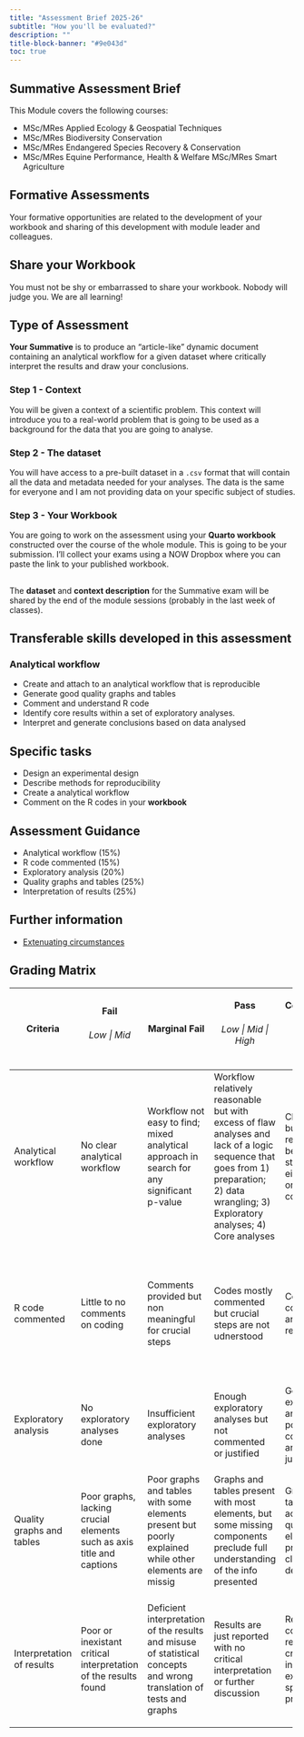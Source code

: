 ```yaml
---
title: "Assessment Brief 2025-26"
subtitle: "How you'll be evaluated?"
description: ""
title-block-banner: "#9e043d"
toc: true
---
```


## Summative Assessment Brief

This Module covers the following courses:

-   MSc/MRes Applied Ecology & Geospatial Techniques
-   MSc/MRes Biodiversity Conservation
-   MSc/MRes Endangered Species Recovery & Conservation
-   MSc/MRes Equine Performance, Health & Welfare MSc/MRes Smart Agriculture

## Formative Assessments

Your formative opportunities are related to the development of your workbook and sharing of this development with module leader and colleagues.

::: callout-note
## Share your Workbook

You must not be shy or embarrassed to share your workbook. Nobody will judge you. We are all learning!
:::

## Type of Assessment

**Your Summative** is to produce an "article-like" dynamic document containing an analytical workflow for a given dataset where critically interpret the results and draw your conclusions.

### Step 1 - Context

You will be given a context of a scientific problem. This context will introduce you to a real-world problem that is going to be used as a background for the data that you are going to analyse.

### Step 2 - The dataset

You will have access to a pre-built dataset in a `.csv` format that will contain all the data and metadata needed for your analyses. The data is the same for everyone and I am not providing data on your specific subject of studies.

### Step 3 - Your Workbook

You are going to work on the assessment using your **Quarto workbook** constructed over the course of the whole module. This is going to be your submission. I'll collect your exams using a NOW Dropbox where you can paste the link to your published workbook.

::: callout-note
## 
The **dataset** and **context description** for the Summative exam will be shared by the end of the module sessions (probably in the last week of classes).
:::


## Transferable skills developed in this assessment

### Analytical workflow

-   Create and attach to an analytical workflow that is reproducible
-   Generate good quality graphs and tables
-   Comment and understand R code
-   Identify core results within a set of exploratory analyses.
-   Interpret and generate conclusions based on data analysed

## Specific tasks

-   Design an experimental design
-   Describe methods for reproducibility
-   Create a analytical workflow
-   Comment on the R codes in your **workbook**

## Assessment Guidance

-   Analytical workflow (15%)
-   R code commented (15%)
-   Exploratory analysis (20%)
-   Quality graphs and tables (25%)
-   Interpretation of results (25%)

## Further information

-   [Extenuating circumstances](https://www.ntu.ac.uk/studenthub/my-course/student-handbook/consideration-personal-circumstances)

## Grading Matrix

+---------------------------+-----------------------------------------------------------------------+----------------------------------------------------------------------------------------------------------------------+------------------------------------------------------------------------------------------------------------------------------------------------------------------------------------------+--------------------------------------------------------------------------------------------------+-------------------------------------------------------------------------------------------------------------------------------------------+--------------------------------------------------------------------------------------------------------------------------------------+
| Criteria                  | Fail                                                                  | Marginal Fail                                                                                                        | Pass                                                                                                                                                                                     | Commendation                                                                                     | Distinction                                                                                                                               | Distinction                                                                                                                          |
|                           |                                                                       |                                                                                                                      |                                                                                                                                                                                          |                                                                                                  |                                                                                                                                           |                                                                                                                                      |
|                           | ###### Low \| Mid                                                     |                                                                                                                      | ###### Low \| Mid \| High                                                                                                                                                                | ###### Low \| Mid \| High                                                                        | ###### Low \| Mid \|High                                                                                                                  | ###### Exceptional                                                                                                                   |
+===========================+=======================================================================+======================================================================================================================+==========================================================================================================================================================================================+==================================================================================================+===========================================================================================================================================+======================================================================================================================================+
| Analytical workflow       | No clear analytical workflow                                          | Workflow not easy to find; mixed analytical approach in search for any significant p-value                           | Workflow relatively reasonable but with excess of flaw analyses and lack of a logic sequence that goes from 1) preparation; 2) data wrangling; 3) Exploratory analyses; 4) Core analyses | Clear workflow but hard to reproduce because crucial steps were either omitted or non commented. | Very good workflow with clear guidance for reproducibility                                                                                | High quality workflow, fully reproducible and extensively commented                                                                  |
+---------------------------+-----------------------------------------------------------------------+----------------------------------------------------------------------------------------------------------------------+------------------------------------------------------------------------------------------------------------------------------------------------------------------------------------------+--------------------------------------------------------------------------------------------------+-------------------------------------------------------------------------------------------------------------------------------------------+--------------------------------------------------------------------------------------------------------------------------------------+
| R code commented          | Little to no comments on coding                                       | Comments provided but non meaningful for crucial steps                                                               | Codes mostly commented but crucial steps are not udnerstood                                                                                                                              | Codes mostly commented and helping reproducibility.                                              | Codes fully commented but not excessively, avoiding visual pollution                                                                      | Codes fully commented and not affecting visual inspection of the script and allows full reproducibility and explanation in key steps |
+---------------------------+-----------------------------------------------------------------------+----------------------------------------------------------------------------------------------------------------------+------------------------------------------------------------------------------------------------------------------------------------------------------------------------------------------+--------------------------------------------------------------------------------------------------+-------------------------------------------------------------------------------------------------------------------------------------------+--------------------------------------------------------------------------------------------------------------------------------------+
| Exploratory analysis      | No exploratory analyses done                                          | Insufficient exploratory analyses                                                                                    | Enough exploratory analyses but not commented or justified                                                                                                                               | Good exploratory analyses but poorly commented and little justified                              | Very good exploratory analyses, commented and justified                                                                                   | World-class and fully justified exploratory approach to data                                                                         |
+---------------------------+-----------------------------------------------------------------------+----------------------------------------------------------------------------------------------------------------------+------------------------------------------------------------------------------------------------------------------------------------------------------------------------------------------+--------------------------------------------------------------------------------------------------+-------------------------------------------------------------------------------------------------------------------------------------------+--------------------------------------------------------------------------------------------------------------------------------------+
| Quality graphs and tables | Poor graphs, lacking crucial elements such as axis title and captions | Poor graphs and tables with some elements present but poorly explained while other elements are missig               | Graphs and tables present with most elements, but some missing components preclude full understanding of the info presented                                                              | Graphs and tables of acceptable quality with all elements present but not clearly descripted     | Good quality graphs and tables that could be accepted for publication in any serious scientific journal                                   | Outstading graphs and tables with graphical abstracts and schematic figures. All elements present and fully explained.               |
+---------------------------+-----------------------------------------------------------------------+----------------------------------------------------------------------------------------------------------------------+------------------------------------------------------------------------------------------------------------------------------------------------------------------------------------------+--------------------------------------------------------------------------------------------------+-------------------------------------------------------------------------------------------------------------------------------------------+--------------------------------------------------------------------------------------------------------------------------------------+
| Interpretation of results | Poor or inexistant critical interpretation of the results found       | Deficient interpretation of the results and misuse of statistical concepts and wrong translation of tests and graphs | Results are just reported with no critical interpretation or further discussion                                                                                                          | Results correctly reported and critically interpreted but excessive speculation is present       | Results are fully reported in a correct manner with string attachment to the proposed workflow and are discussed without much speculation | Excellent interpretation, creative and fully connected with scientific hypotheses                                                    |
+---------------------------+-----------------------------------------------------------------------+----------------------------------------------------------------------------------------------------------------------+------------------------------------------------------------------------------------------------------------------------------------------------------------------------------------------+--------------------------------------------------------------------------------------------------+-------------------------------------------------------------------------------------------------------------------------------------------+--------------------------------------------------------------------------------------------------------------------------------------+
|                           |                                                                       |                                                                                                                      |                                                                                                                                                                                          |                                                                                                  |                                                                                                                                           |                                                                                                                                      |
+---------------------------+-----------------------------------------------------------------------+----------------------------------------------------------------------------------------------------------------------+------------------------------------------------------------------------------------------------------------------------------------------------------------------------------------------+--------------------------------------------------------------------------------------------------+-------------------------------------------------------------------------------------------------------------------------------------------+--------------------------------------------------------------------------------------------------------------------------------------+

